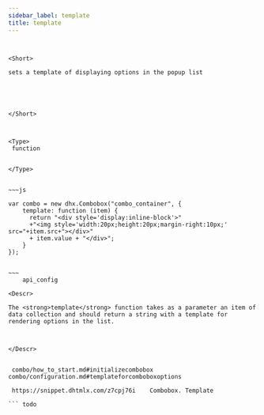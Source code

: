```yaml
---
sidebar_label: template
title: template
---
```



          

``` todo


<Short>
 
sets a template of displaying options in the popup list





</Short>



<Type>
 function


</Type>


~~~js
 
var combo = new dhx.Combobox("combo_container", {
    template: function (item) {
      return "<div style='display:inline-block'>"
      +"<img style='width:20px;height:20px;margin-right:10px;' src="+item.src+"></div>" 
      + item.value + "</div>";
    }
});


~~~
	api_config

<Descr>
 
The <strong>template</strong> function takes as a parameter an item of data collection and should return a string with a template for rendering options in the list.



</Descr>


 combo/how_to_start.md#initializecombobox
combo/configuration.md#templateforcomboboxoptions

 https://snippet.dhtmlx.com/z7cpj76i	Combobox. Template

``` todo
